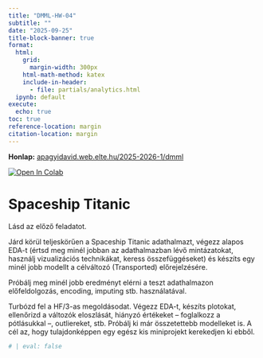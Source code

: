 ```yaml
---
title: "DMML-HW-04"
subtitle: ""
date: "2025-09-25"
title-block-banner: true
format:
  html:
    grid: 
      margin-width: 300px
    html-math-method: katex
    include-in-header:
      - file: partials/analytics.html
  ipynb: default
execute:
  echo: true
toc: true
reference-location: margin
citation-location: margin
---
```

<strong>Honlap:</strong> [apagyidavid.web.elte.hu/2025-2026-1/dmml](https://apagyidavid.web.elte.hu/2025-2026-1/dmml){target="_blank"}

<a target="_blank" href="https://colab.research.google.com/github/dapagyi/dmml-web/blob/gh-pages/notebooks/dmml-hw-04.ipynb"><img src="https://colab.research.google.com/assets/colab-badge.svg" alt="Open In Colab"/></a>

# Spaceship Titanic

Lásd az előző feladatot.

Járd körül teljeskörűen a Spaceship Titanic adathalmazt, végezz alapos EDA-t (értsd meg minél jobban az adathalmazban lévő mintázatokat, használj vizualizációs technikákat, keress összefüggéseket) és készíts egy minél jobb modellt a célváltozó (Transported) előrejelzésére.

Próbálj meg minél jobb eredményt elérni a teszt adathalmazon előfeldolgozás, encoding, imputing stb. használatával.

Turbózd fel a HF/3-as megoldásodat. Végezz EDA-t, készíts plotokat, ellenőrizd a változók eloszlását, hiányzó értékeket -- foglalkozz a pótlásukkal --, outliereket, stb. Próbálj ki már összetettebb modelleket is. A cél az, hogy tulajdonképpen egy egész kis miniprojekt kerekedjen ki ebből.

```python
# | eval: false


```

